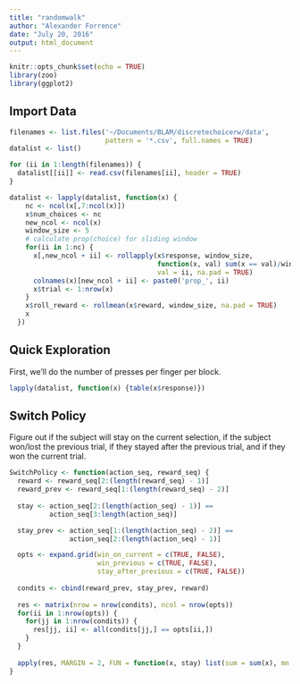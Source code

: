 ```yaml
---
title: "randomwalk"
author: "Alexander Forrence"
date: "July 20, 2016"
output: html_document
---
```


```r
knitr::opts_chunk$set(echo = TRUE)
library(zoo)
library(ggplot2)
```

## Import Data

```r
filenames <- list.files('~/Documents/BLAM/discretechoicerw/data',
                        pattern = '*.csv', full.names = TRUE)
datalist <- list()

for (ii in 1:length(filenames)) {
  datalist[[ii]] <- read.csv(filenames[ii], header = TRUE)
}

datalist <- lapply(datalist, function(x) { 
    nc <- ncol(x[,7:ncol(x)])
    x$num_choices <- nc
    new_ncol <- ncol(x)
    window_size <- 5
    # calculate prop(choice) for sliding window
    for(ii in 1:nc) {
      x[,new_ncol + ii] <- rollapply(x$response, window_size, 
                                     function(x, val) sum(x == val)/window_size, 
                                     val = ii, na.pad = TRUE)
      colnames(x)[new_ncol + ii] <- paste0('prop_', ii)
      x$trial <- 1:nrow(x)
    }
    x$roll_reward <- rollmean(x$reward, window_size, na.pad = TRUE)
    x
  })

```

## Quick Exploration

First, we'll do the number of presses per finger per block.

```r
lapply(datalist, function(x) {table(x$response)})
```

## Switch Policy

Figure out if the subject will stay on the current selection, if the subject won/lost the previous trial, if they stayed after the previous trial, and if they won the current trial.
```r

SwitchPolicy <- function(action_seq, reward_seq) {
  reward <- reward_seq[2:(length(reward_seq) - 1)]
  reward_prev <- reward_seq[1:(length(reward_seq) - 2)]
  
  stay <- action_seq[2:(length(action_seq) - 1)] ==
          action_seq[3:length(action_seq)]

  stay_prev <- action_seq[1:(length(action_seq) - 2)] == 
               action_seq[2:(length(action_seq) - 1)] 

  opts <- expand.grid(win_on_current = c(TRUE, FALSE),
                      win_previous = c(TRUE, FALSE), 
                      stay_after_previous = c(TRUE, FALSE))
  
  condits <- cbind(reward_prev, stay_prev, reward)
  
  res <- matrix(nrow = nrow(condits), ncol = nrow(opts))
  for(ii in 1:nrow(opts)) {
    for(jj in 1:nrow(condits)) {
      res[jj, ii] <- all(condits[jj,] == opts[ii,])
    }
  }
  
  apply(res, MARGIN = 2, FUN = function(x, stay) list(sum = sum(x), mn = mean(stay[x])), stay = stay)
}

```
